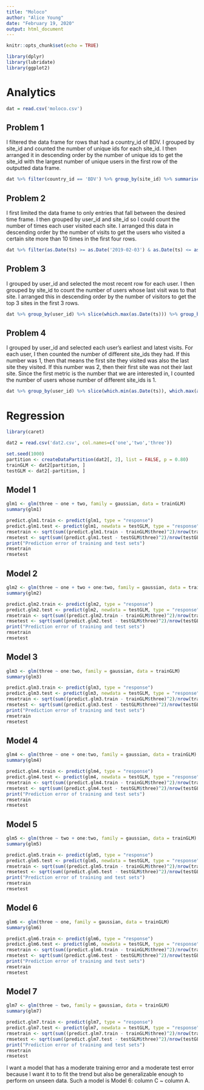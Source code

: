 ```yaml
---
title: "Moloco"
author: "Alice Young"
date: "February 19, 2020"
output: html_document
---
```


```r
knitr::opts_chunk$set(echo = TRUE)
```

```r
library(dplyr)
library(lubridate)
library(ggplot2)
```

# Analytics

```r
dat = read.csv('moloco.csv')
```

## Problem 1

I filtered the data frame for rows that had a country_id of BDV. I grouped by site_id and counted the number of unique ids for each site_id. I then arranged it in descending order by the number of unique ids to get the site_id with the largest number of unique users in the first row of the outputted data frame.

```r
dat %>% filter(country_id == 'BDV') %>% group_by(site_id) %>% summarise(unique_ids = n_distinct(user_id)) %>% arrange(desc(unique_ids))
```

## Problem 2

I first limited the data frame to only entries that fall between the desired time frame. I then grouped by user_id and site_id so I could count the number of times each user visited each site. I arranged this data in descending order by the number of visits to get the users who visited a certain site more than 10 times in the first four rows.

```r
dat %>% filter(as.Date(ts) >= as.Date('2019-02-03') & as.Date(ts) <= as.Date('2019-02-04')) %>% group_by(user_id, site_id) %>% summarise(num_visits = length(ts)) %>% arrange(desc(num_visits))
```

## Problem 3

I grouped by user_id and selected the most recent row for each user. I then grouped by site_id to count the number of users whose last visit was to that site. I arranged this in descending order by the number of visitors to get the top 3 sites in the first 3 rows.

```r
dat %>% group_by(user_id) %>% slice(which.max(as.Date(ts))) %>% group_by(site_id) %>% summarise(num_visitors = length(user_id)) %>% arrange(desc(num_visitors))
```

## Problem 4

I grouped by user_id and selected each user's earliest and latest visits. For each user, I then counted the number of different site_ids they had. If this number was 1, then that means the first site they visited was also the last site they visited. If this number was 2, then their first site was not their last site. Since the first metric is the number that we are interested in, I counted the number of users whose number of different site_ids is 1.

```r
dat %>% group_by(user_id) %>% slice(which.min(as.Date(ts)), which.max(as.Date(ts))) %>% summarise(diff = n_distinct(site_id)) %>% filter(diff == 1) %>% nrow
```

# Regression

```r
library(caret)
```


```r
dat2 = read.csv('dat2.csv', col.names=c('one','two','three'))
```

```r
set.seed(1000)
partition <- createDataPartition(dat2[, 2], list = FALSE, p = 0.80)
trainGLM <- dat2[partition, ]
testGLM <- dat2[-partition, ]
```

## Model 1

```r
glm1 <- glm(three ~ one + two, family = gaussian, data = trainGLM)
summary(glm1)
```

```r
predict.glm1.train <- predict(glm1, type = "response")
predict.glm1.test <- predict(glm1, newdata = testGLM, type = "response")
rmsetrain <- sqrt(sum((predict.glm1.train - trainGLM$three)^2)/nrow(trainGLM))
rmsetest <- sqrt(sum((predict.glm1.test - testGLM$three)^2)/nrow(testGLM))
print("Prediction error of training and test sets")
rmsetrain
rmsetest
```

## Model 2

```r
glm2 <- glm(three ~ one + two + one:two, family = gaussian, data = trainGLM)
summary(glm2)
```

```r
predict.glm2.train <- predict(glm2, type = "response")
predict.glm2.test <- predict(glm2, newdata = testGLM, type = "response")
rmsetrain <- sqrt(sum((predict.glm2.train - trainGLM$three)^2)/nrow(trainGLM))
rmsetest <- sqrt(sum((predict.glm2.test - testGLM$three)^2)/nrow(testGLM))
print("Prediction error of training and test sets")
rmsetrain
rmsetest
```

## Model 3

```r
glm3 <- glm(three ~ one:two, family = gaussian, data = trainGLM)
summary(glm3)
```

```r
predict.glm3.train <- predict(glm3, type = "response")
predict.glm3.test <- predict(glm3, newdata = testGLM, type = "response")
rmsetrain <- sqrt(sum((predict.glm3.train - trainGLM$three)^2)/nrow(trainGLM))
rmsetest <- sqrt(sum((predict.glm3.test - testGLM$three)^2)/nrow(testGLM))
print("Prediction error of training and test sets")
rmsetrain
rmsetest
```

## Model 4

```r
glm4 <- glm(three ~ one + one:two, family = gaussian, data = trainGLM)
summary(glm4)
```

```r
predict.glm4.train <- predict(glm4, type = "response")
predict.glm4.test <- predict(glm4, newdata = testGLM, type = "response")
rmsetrain <- sqrt(sum((predict.glm4.train - trainGLM$three)^2)/nrow(trainGLM))
rmsetest <- sqrt(sum((predict.glm4.test - testGLM$three)^2)/nrow(testGLM))
print("Prediction error of training and test sets")
rmsetrain
rmsetest
```

## Model 5

```r
glm5 <- glm(three ~ two + one:two, family = gaussian, data = trainGLM)
summary(glm5)
```

```r
predict.glm5.train <- predict(glm5, type = "response")
predict.glm5.test <- predict(glm5, newdata = testGLM, type = "response")
rmsetrain <- sqrt(sum((predict.glm5.train - trainGLM$three)^2)/nrow(trainGLM))
rmsetest <- sqrt(sum((predict.glm5.test - testGLM$three)^2)/nrow(testGLM))
print("Prediction error of training and test sets")
rmsetrain
rmsetest
```

## Model 6

```r
glm6 <- glm(three ~ one, family = gaussian, data = trainGLM)
summary(glm6)
```

```r
predict.glm6.train <- predict(glm6, type = "response")
predict.glm6.test <- predict(glm6, newdata = testGLM, type = "response")
rmsetrain <- sqrt(sum((predict.glm6.train - trainGLM$three)^2)/nrow(trainGLM))
rmsetest <- sqrt(sum((predict.glm6.test - testGLM$three)^2)/nrow(testGLM))
print("Prediction error of training and test sets")
rmsetrain
rmsetest
```

## Model 7

```r
glm7 <- glm(three ~ two, family = gaussian, data = trainGLM)
summary(glm7)
```

```r
predict.glm7.train <- predict(glm7, type = "response")
predict.glm7.test <- predict(glm7, newdata = testGLM, type = "response")
rmsetrain <- sqrt(sum((predict.glm7.train - trainGLM$three)^2)/nrow(trainGLM))
rmsetest <- sqrt(sum((predict.glm7.test - testGLM$three)^2)/nrow(testGLM))
print("Prediction error of training and test sets")
rmsetrain
rmsetest
```

I want a model that has a moderate training error and a moderate test error because I want it to to fit the trend but also be generalizable enough to perform on unseen data. Such a model is Model 6: column C ~ column A.